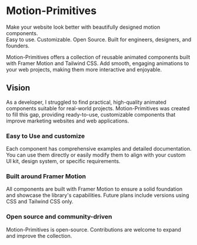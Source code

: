 # Motion-Primitives

Make your website look better with beautifully designed motion components.<br />
Easy to use. Customizable. Open Source.
Built for engineers, designers, and founders.

Motion-Primitives offers a collection of reusable animated components built with Framer Motion and Tailwind CSS. Add smooth, engaging animations to your web projects, making them more interactive and enjoyable.

## Vision

As a developer, I struggled to find practical, high-quality animated components suitable for real-world projects. Motion-Primitives was created to fill this gap, providing ready-to-use, customizable components that improve marketing websites and web applications.

### Easy to Use and customize

Each component has comprehensive examples and detailed documentation. You can use them directly or easily modify them to align with your custom UI kit, design system, or specific requirements.

### Built around Framer Motion

All components are built with Framer Motion to ensure a solid foundation and showcase the library's capabilities. Future plans include versions using CSS and Tailwind CSS only.

### Open source and community-driven

Motion-Primitives is open-source. Contributions are welcome to expand and improve the collection.
